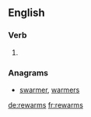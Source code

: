 ==English==

===Verb===
{{head|en}}

# {{en-third-person singular of|rewarm}}

===Anagrams===
* [[swarmer#English|swarmer]], [[warmers#English|warmers]]

[[de:rewarms]]
[[fr:rewarms]]